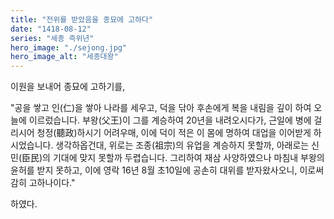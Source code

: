 ```yaml
---
title: "전위를 받았음을 종묘에 고하다"
date: "1418-08-12"
series: "세종 즉위년"
hero_image: "./sejong.jpg"
hero_image_alt: "세종대왕"
---
```


이원을 보내어 종묘에 고하기를,

"공을 쌓고 인(仁)을 쌓아 나라를 세우고, 덕을 닦아 후손에게 복을 내림을 깊이 하여 오늘에 이르렀습니다. 부왕(父王)이 그를 계승하여 20년을 내려오시다가, 근일에 병에 걸리시어 청정(聽政)하시기 어려우매, 이에 덕이 적은 이 몸에 명하여 대업을 이어받게 하시었습니다. 생각하옵건대, 위로는 조종(祖宗)의 유업을 계승하지 못할까, 아래로는 신민(臣民)의 기대에 맞지 못할까 두렵습니다. 그리하여 재삼 사양하였으나 마침내 부왕의 윤허를 받지 못하고, 이에 영락 16년 8월 초10일에 공손히 대위를 받자왔사오니, 이로써 감히 고하나이다."

하였다.

